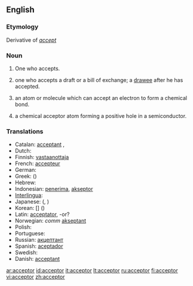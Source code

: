 ==English==

===Etymology===
Derivative of ''[[accept]]''

===Noun===
{{en-noun}}

# One who accepts.
# {{context|In law and commerce}} one who accepts a draft or a bill of exchange; a [[drawee]] after he has accepted.
# {{chemistry}} an atom or molecule which can accept an electron to form a chemical bond.
# {{physics}} a chemical acceptor atom forming a positive hole in a semiconductor.

===Translations===
{{rfc-level|Translations at L3+ (AutoFormat would have corrected level of Translations)}}
*Catalan: [[acceptant]] {{m}}, {{f}}
*Dutch: [[]] '' ''
*Finnish: [[vastaanottaja]]
*French: [[accepteur]] {{m}}
*German: [[]] '' ''
*Greek: [[]] ([[]])
*Hebrew: [[]] '' ''
*Indonesian: [[terima|penerima]], [[akseptor]]
*[[Interlingua]]: [[]]
*Japanese: [[]] ([[]], )
*Korean: [[]] [] ()
*Latin: [[acceptator]], -or?
*Norwegian: ''comm'' [[akseptant]] {{c}}
*Polish: [[]]
*Portuguese: [[]] '' ''
*Russian: [[акцептант]] {{m}}
*Spanish: [[aceptador]] {{m}}
*Swedish: [[]] '' ''
*Danish: [[acceptant]] '' ''

[[ar:acceptor]]
[[id:acceptor]]
[[it:acceptor]]
[[lt:acceptor]]
[[ru:acceptor]]
[[fi:acceptor]]
[[vi:acceptor]]
[[zh:acceptor]]